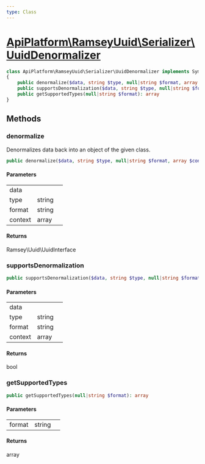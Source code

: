 ```yaml
---
type: Class
---
```


# [ApiPlatform\RamseyUuid\Serializer\UuidDenormalizer](/docs/v3.2/reference/RamseyUuid/Serializer/UuidDenormalizer)



```php
class ApiPlatform\RamseyUuid\Serializer\UuidDenormalizer implements Symfony\Component\Serializer\Normalizer\DenormalizerInterface
{
    public denormalize($data, string $type, null|string $format, array $context): Ramsey\Uuid\UuidInterface
    public supportsDenormalization($data, string $type, null|string $format, array $context): bool
    public getSupportedTypes(null|string $format): array
}
```
## Methods

### denormalize

Denormalizes data back into an object of the given class.

```php
public denormalize($data, string $type, null|string $format, array $context): Ramsey\Uuid\UuidInterface
```

#### Parameters

<table><tbody>
<tr><td>data</td><td></td><td></td></tr><tr><td>type</td><td>string</td><td></td></tr><tr><td>format</td><td>string</td><td></td></tr><tr><td>context</td><td>array</td><td></td></tr>
</tbody>
</table>

#### Returns

Ramsey\Uuid\UuidInterface

### supportsDenormalization



```php
public supportsDenormalization($data, string $type, null|string $format, array $context): bool
```

#### Parameters

<table><tbody>
<tr><td>data</td><td></td><td></td></tr><tr><td>type</td><td>string</td><td></td></tr><tr><td>format</td><td>string</td><td></td></tr><tr><td>context</td><td>array</td><td></td></tr>
</tbody>
</table>

#### Returns

bool

### getSupportedTypes



```php
public getSupportedTypes(null|string $format): array
```

#### Parameters

<table><tbody>
<tr><td>format</td><td>string</td><td></td></tr>
</tbody>
</table>

#### Returns

array
